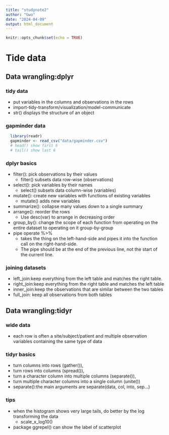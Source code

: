 ```yaml
---
title: "studynote2"
author: "Gwo"
date: "2024-04-09"
output: html_document
---
```


```r
knitr::opts_chunk$set(echo = TRUE)
```

# Tide data
## Data wrangling:dplyr
### tidy data
  * put variables in the columns and observations in the rows
  * import-tidy-transform/visualization/model-communicate
  * str() displays the structure of an object
  
### gapminder data
```r
  library(readr)
  gapminder <- read_csv("data/gapminder.csv")
  # head() show first 6
  # tail() show last 6
```

### dplyr basics
  * filter(): pick observations by their values
    * filter() subsets data row-wise (observations)
  * select(): pick variables by their names
    * select() subsets data column-wise (variables)
  * mutate(): create new variables with functions of existing variables
    * mutate() adds new variables
  * summarize(): collapse many values down to a single summary
  * arrange(): reorder the rows
    * Use desc(var) to arrange in decreasing order
  * group_by(): change the scope of each function from operating on the entire dataset to operating on it group-by-group
  * pipe operate %>% 
    * takes the thing on the left-hand-side and pipes it into the function call on the right-hand-side.
    * The pipe should be at the end of the previous line, not the start of the
current line.
  
### joining datasets
  * left_join:keep everything from the left table and matches the right table.
  * right_join:keep everything from the right table and matches the left table
  * inner_join:keep the observations that are similar between the two tables
  * full_join: keep all observations from both tables

## Data wrangling:tidyr
### wide data
  * each row is often a site/subject/patient and multiple observation variables containing the same type of data
  
### tidyr basics
  * turn columns into rows (gather()),
  * turn rows into columns (spread()),
  * turn a character column into multiple columns (separate()),
  * turn multiple character columns into a single column (unite())
  * separate():the main arguments are separate(data, col, into, sep...)
  
### tips
  * when the histogram shows very large tails, do better by the log transforming the data  
    * scale_x_log10()
  * package ggrepel() can show the label of scatterplot